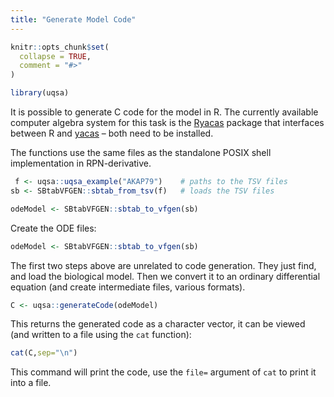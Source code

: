 ```yaml
---
title: "Generate Model Code"
---
```


```r
knitr::opts_chunk$set(
  collapse = TRUE,
  comment = "#>"
)
```

```r
library(uqsa)
```

It is possible to generate C code for the model in R. The currently
available computer algebra system for this task is the
[Ryacas](https://cran.r-project.org/package=Ryacas) package that
interfaces between R and [yacas](http://www.yacas.org/) -- both need
to be installed.

The functions use the same files as the standalone POSIX shell implementation in RPN-derivative.

```r
 f <- uqsa::uqsa_example("AKAP79")    # paths to the TSV files
sb <- SBtabVFGEN::sbtab_from_tsv(f)   # loads the TSV files
```

```r
odeModel <- SBtabVFGEN::sbtab_to_vfgen(sb)
```

Create the ODE files:
```r
odeModel <- SBtabVFGEN::sbtab_to_vfgen(sb)
```

The first two steps above are unrelated to code generation. They just find, and load the biological model.
Then we convert it to an ordinary differential equation (and create intermediate files, various formats).

```r
C <- uqsa::generateCode(odeModel)
```

This returns the generated code as a character vector, it can be viewed (and written to a file using the `cat` function):

```r
cat(C,sep="\n")
```

This command will print the code, use the `file=` argument of `cat` to print it into a file.
